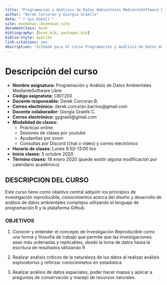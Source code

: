 ```yaml
--- 
title: "Programación y Análisis de Datos Ambientales MedianteSoftware Libre"
author: "Derek Corcoran y Giorgia Graells"
date: "`r Sys.Date()`"
site: bookdown::bookdown_site
documentclass: book
bibliography: [book.bib, packages.bib]
biblio-style: apalike
link-citations: yes
description: "Gitbook para el curso Programación y Análisis de Datos Ambientales MedianteSoftware Libre (CBIT200), Universidad Austral"
---
```


# Descripción del curso

* **Nombre asignatura:** Programación y Análisis de Datos Ambientales MedianteSoftware Libre
* **Código asignatuta:** CBIT200
* **Docente responsable:** Derek Corcoran B.
* **Correo electrónico:** derek.corcoran.barrios@gmail.com
* **Docente colaborador:** Giorgia Graells C.
* **Correo electrónico:** gygraell@gmail.com
* **Modalidad de clases:** 
    + Prácticas online
    + Sesiones de clases por youtube 
    + Ayudantias por zoom
    + Consultas por Discord (chat o video) y correo electrónico
* **Horario de clases:** Lunes 9:50-13:00 hrs 
* **Inicio clases:** 5 octubre 2020
* **Término clases:** 18 enero 2020 (puede existir alguna modificación por calendario académico)

## DESCRIPCION DEL CURSO

Este curso tiene como objetivo central adquirir los principios de investigación reproducible, conocimientos acerca del diseño y desarrollo de análisis de datos ambientales complejos utilizando el lenguaje de programación R y la plataforma Github.

### OBJETIVOS

1. Conocer y entender el concepto de  Investigación Reproducible como una forma y filosofía de  trabajo  que permite que las investigaciones sean más ordenadas y replicables, desde la toma de datos hasta la escritura de resultados utilizando R

2. Realizar análisis críticos de la naturaleza de los datos al realizar análisis exploratorios y reforzar conociminetos en estadística

3. Realizar análisis de datos espaciales, poder hacer mapas y aplicar a preguntas de conservación y manejo de recursos naturales.

